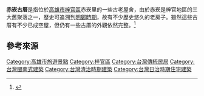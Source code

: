 {{expand|time=2010-12-10T14:25:59+00:00}}

'''赤崁古厝'''是指位於[[高雄市|高雄市]][[梓官區|梓官區]]赤崁里的一些古老屋舍，由於赤崁是梓官地區的三大舊聚落之一，歷史可追溯到[[明鄭時期|明鄭時期]]，故有不少歷史悠久的老房子。雖然這些古厝有不少已成空屋，但仍有一些古厝的外觀依然完整。<ref>{{cite web | url=http://filmkh.khcc.gov.tw/photo.php?ab=&b=158 | language=zh-tw | title=赤崁古厝 | publisher=高雄市政府文化局影視發展暨拍片支援中心 | date=2012-03-17 | access-date=2014-04-04 | archive-date=2017-03-05 | archive-url=https://web.archive.org/web/20170305171305/http://filmkh.khcc.gov.tw/photo.php?ab=&b=158 | dead-url=no }}</ref>
== 參考來源 ==
{{reflist}}

{{Taiwanese building-stub}}
[[Category:高雄市旅遊景點|Category:高雄市旅遊景點]]
[[Category:梓官區|Category:梓官區]]
[[Category:台灣傳統民居|Category:台灣傳統民居]]
[[Category:台灣閩南式建築|Category:台灣閩南式建築]]
[[Category:台灣清治時期建築|Category:台灣清治時期建築]]
[[Category:台灣日治時期住宅建築|Category:台灣日治時期住宅建築]]